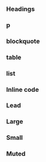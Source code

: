 
### Headings
<div className='not-prose flex flex-col gap-7'>
	<TypographyH1 />
	<TypographyH2 />
	<TypographyH3 />
	<TypographyH4 />
</div>

### p
<div className='not-prose'>
	<TypographyP />
</div>

### blockquote
<div className='not-prose'>
	<TypographyBlockquote />
</div>

### table
<div className='not-prose'>
	<TypographyTable />
</div>

### list
<div className='not-prose'>
	<TypographyList />
</div>

### Inline code
<div className='not-prose'>
	<TypographyInlineCode />
</div>

### Lead
<div className='not-prose'>
	<TypographyLead />
</div>

### Large
<div className='not-prose'>
	<TypographyLarge />
</div>

### Small
<div className='not-prose'>
	<TypographySmall />
</div>

### Muted
<div className='not-prose'>
	<TypographyMuted />
</div>